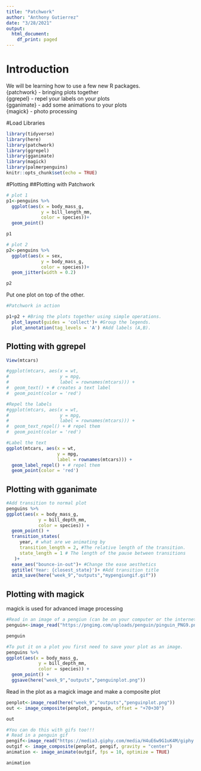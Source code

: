 ```yaml
---
title: "Patchwork"
author: "Anthony Gutierrez"
date: "3/28/2021"
output:
  html_document:
    df_print: paged
---
```


# Introduction
We will be learning how to use a few new R packages.  
{patchwork} - bringing plots together  
{ggrepel} - repel your labels on your plots  
{gganimate} - add some animations to your plots  
{magick} - photo processing  

#Load Libraries 
```r
library(tidyverse)
library(here)
library(patchwork)
library(ggrepel)
library(gganimate)
library(magick)
library(palmerpenguins)
knitr::opts_chunk$set(echo = TRUE)
```

#Plotting 
##Plotting with Patchwork
```r
# plot 1
p1<-penguins %>%
  ggplot(aes(x = body_mass_g, 
             y = bill_length_mm, 
             color = species))+
  geom_point()

p1

# plot 2
p2<-penguins %>%
  ggplot(aes(x = sex, 
             y = body_mass_g, 
             color = species))+
  geom_jitter(width = 0.2)

p2
```

Put one plot on top of the other.
```r
#Patchwork in action

p1+p2 + #Bring the plots together using simple operations.
  plot_layout(guides = 'collect')+ #Group the legends.
  plot_annotation(tag_levels = 'A') #Add labels (A,B).
```

## Plotting with ggrepel 
```r
View(mtcars)

#ggplot(mtcars, aes(x = wt, 
#                   y = mpg, 
#                   label = rownames(mtcars))) +
#  geom_text() + # creates a text label
#  geom_point(color = 'red')

#Repel the labels 
#ggplot(mtcars, aes(x = wt, 
#                   y = mpg, 
#                   label = rownames(mtcars))) +
#  geom_text_repel() + # repel them
#  geom_point(color = 'red')

#Label the text
ggplot(mtcars, aes(x = wt, 
                   y = mpg, 
                   label = rownames(mtcars))) +
  geom_label_repel() + # repel them
  geom_point(color = 'red')
```

## Plotting with gganimate 
```r

#Add transition to normal plot
penguins %>%
ggplot(aes(x = body_mass_g, 
            y = bill_depth_mm, 
            color = species)) +
  geom_point() +
  transition_states(
     year, # what are we animating by
     transition_length = 2, #The relative length of the transition.
     state_length = 1 # The length of the pause between transitions
   )+
  ease_aes("bounce-in-out")+ #Change the ease aesthetics 
  ggtitle('Year: {closest_state}')+ #Add transition title
  anim_save(here("week_9","outputs","mypengiungif.gif"))
```

## Plotting with magick
magick is used for advanced image processing 
```r
#Read in an image of a pengiun (can be on your computer or the internet).
penguin<-image_read("https://pngimg.com/uploads/penguin/pinguin_PNG9.png")

penguin

#To put it on a plot you first need to save your plot as an image.
penguins %>%
ggplot(aes(x = body_mass_g, 
            y = bill_depth_mm, 
            color = species)) +
  geom_point() +
  ggsave(here("week_9","outputs","penguinplot.png"))
```

Read in the plot as a magick image and make a composite plot
```r
penplot<-image_read(here("week_9","outputs","penguinplot.png"))
out <- image_composite(penplot, penguin, offset = "+70+30")

out

#You can do this with gifs too!!!
# Read in a penguin gif
pengif<-image_read("https://media3.giphy.com/media/H4uE6w9G1uK4M/giphy.gif")
outgif <- image_composite(penplot, pengif, gravity = "center")
animation <- image_animate(outgif, fps = 10, optimize = TRUE)

animation
```

